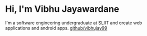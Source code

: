 # Hi, I'm Vibhu Jayawardane

I'm a software engineering undergraduate at SLIIT and create web applications and android apps. [github/vibhujay99](https://github.com/vibhujay99)
